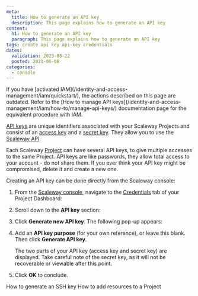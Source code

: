 ```yaml
---
meta:
  title: How to generate an API key
  description: This page explains how to generate an API key
content:
  h1: How to generate an API key
  paragraph: This page explains how to generate an API key
tags: create api key api-key credentials
dates:
  validation: 2023-08-22
  posted: 2021-06-08
categories:
  - console
---
```


<Message type="iam">
  If you have [activated IAM](/identity-and-access-management/iam/quickstart/), the actions described on this page are outdated. 
  Refer to the [How to manage API keys](/identity-and-access-management/iam/how-to/manage-api-keys/) documentation page for the equivalent procedure with IAM.
</Message>

[API keys](/console/account/concepts/#api-key) are unique identifiers associated with your Scaleway Projects and consist of an [access key](/console/account/concepts/#access-key) and a [secret key](/console/account/concepts/#secret-key). They allow you to use the [Scaleway API](https://www.scaleway.com/en/developers/api/). 

Each Scaleway [Project](/console/account/concepts/#project) can have several API keys, to give multiple accesses to the same Project. API keys are like passwords, they allow total access to your account - do not share them. If you ever think your API key might be compromised, delete it and create a new one.

Creating an API key can be done directly from the Scaleway console:

1. From the [Scaleway console](https://console.scaleway.com), navigate to the [Credentials](/console/account/concepts/#credentials) tab of your Project Dashboard:
    <Lightbox src="scaleway-credentials-nav.webp" alt="" />
2. Scroll down to the **API key** section:
    <Lightbox src="scaleway-api-keys.webp" alt="" />
3. Click **Generate new API key**. The following pop-up appears:
    <Lightbox src="scaleway-api-key-purpose.webp" alt="" />
4. Add an **API key purpose** (for your own reference), or leave this blank. Then click **Generate API key**.

    The two parts of your API key (access key and secret key) are displayed. Take careful note of the secret key, as it will not be recoverable or viewable after this point.
    <Lightbox src="scaleway-generate-api-key.webp" alt="" />
5. Click **OK** to conclude.

<Navigation title="See Also">
  <PreviousButton to="/console/project/how-to/create-ssh-key/">How to generate an SSH key</PreviousButton>
  <NextButton to="/console/project/how-to/add-resources-project/">How to add resources to a Project</NextButton>
</Navigation>
